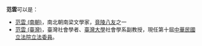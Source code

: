 '''范雲'''可以是：
*[[范雲_(南朝)|范雲 (南朝)]]，南北朝南梁文學家，[[竟陵八友|竟陵八友]]之一
*[[范雲_(臺灣)|范雲 (臺灣)]]，臺灣社會學者、[[臺灣大學|臺灣大學]]社會學系副教授，現任第十屆[[中華民國立法院|中華民國立法院]][[立法委員|立法委員]]。

{{消歧义|Y云|Cat=二字范姓人名消歧义}}